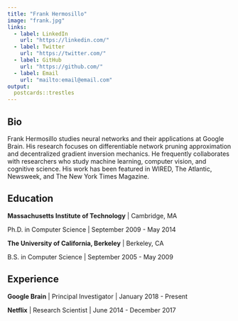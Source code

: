 ```yaml
---
title: "Frank Hermosillo"
image: "frank.jpg"
links:
  - label: LinkedIn
    url: "https://linkedin.com/"
  - label: Twitter
    url: "https://twitter.com/"
  - label: GitHub
    url: "https://github.com/"
  - label: Email
    url: "mailto:email@email.com"
output:
  postcards::trestles
---
```


## Bio

Frank Hermosillo studies neural networks and their applications at Google Brain. His research focuses on differentiable network pruning approximation and decentralized gradient inversion mechanics. He frequently collaborates with researchers who study machine learning, computer vision, and cognitive science. His work has been featured in WIRED, The Atlantic, Newsweek, and The New York Times Magazine.

## Education

**Massachusetts Institute of Technology** \| Cambridge, MA

Ph.D. in Computer Science \| September 2009 - May 2014

**The University of California, Berkeley** \| Berkeley, CA

B.S. in Computer Science \| September 2005 - May 2009

## Experience

**Google Brain** \| Principal Investigator \| January 2018 - Present

**Netflix** \| Research Scientist \| June 2014 - December 2017
